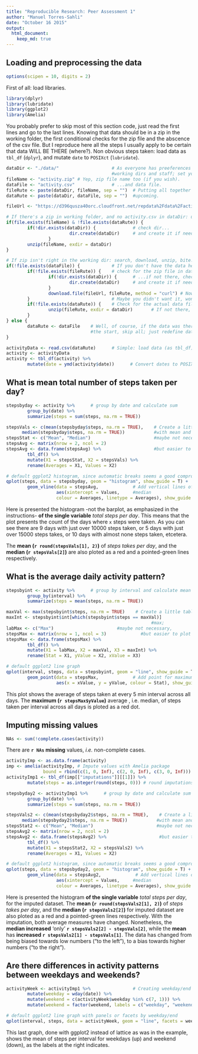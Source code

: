 ```yaml
---
title: "Reproducible Research: Peer Assessment 1"
author: "Manuel Torres-Sahli"
date: "October 16 2015"
output: 
  html_document:
    keep_md: true
---
```



## Loading and preprocessing the data
```r
options(scipen = 10, digits = 2)
```
First of all: load libraries.
```r
library(dplyr)
library(lubridate)
library(ggplot2)
library(Amelia)
```

You probably prefer to skip most of this section code, just read the first lines and go to the last lines. Knowing that data should be in a zip in the working folder, the first conditional checks for the zip file and the abscence of the csv file. But I reproduce here all the steps I usually apply to be certain that data WILL BE THERE (where?). Non obvious steps taken: load data as `tbl_df` (`dplyr`), and mutate `date` to `POSIXct` (`lubridate`).
```r



dataDir <- "./data/"                    # As everyone has preeferences about
                                        #working dirs and staff; set your own.
fileName <- "activity.zip" # Yep, zip file name too (if you wish).
dataFile <- "activity.csv"              # ...and data file.
fileRute <- paste(dataDir, fileName, sep = "")  # Putting all together for the
dataRute <- paste(dataDir, dataFile, sep = "")  #upcoming.

fileUrl <- "https://d396qusza40orc.cloudfront.net/repdata%2Fdata%2Factivity.zip"

# If there's a zip in working folder, and no activity.csv in dataDir: unzip!
if(file.exists(fileName) & !file.exists(dataRute)) {    
        if(!dir.exists(dataDir)) {              # check dir...
                        dir.create(dataDir)     # and create it if needed.
                }
        unzip(fileName, exdir = dataDir)
}

# If zip isn't right in the working dir: search, download, unzip, bite!
if(!file.exists(dataFile)) {            # If you don't have the data here...
        if(!file.exists(fileRute)) {    # check for the zip file in dataDir
                if(!dir.exists(dataDir)) {      # ...if not there, check dir...
                        dir.create(dataDir)     # and create it if needed.
                }
                download.file(fileUrl, fileRute, method = "curl") # Now dwnload
        }                               # Maybe you didn't want it, won't hurt.
        if(!file.exists(dataRute)) {    # Check for the actual data file.
                unzip(fileRute, exdir = dataDir)       # If not there, unzip!
        }
} else {
        dataRute <- dataFile    # Well, of course, if the data was there from
                                #the start, skip all; just redefine dataRute.
}

activityData <- read.csv(dataRute)      # Simple: load data (as tbl_df)
activity <- activityData
activity <- tbl_df(activity) %>%
        mutate(date = ymd(activity$date))      # Convert dates to POSIXct
```

## What is mean total number of steps taken per day?

```r
stepsbyday <- activity %>%      # group by date and calculate sum
        group_by(date) %>%
        summarize(steps = sum(steps, na.rm = TRUE))
```

```r

stepsVals <- c(mean(stepsbyday$steps, na.rm = TRUE),    # Create a little table
      median(stepsbyday$steps, na.rm = TRUE))           #with mean and median;
stepsStat <- c("Mean", "Median")                        #maybe not necessary,
stepsAvg <- matrix(nrow = 2, ncol = 2)
stepsAvg <- data.frame(stepsAvg) %>%                    #but easier to plot
        tbl_df() %>%
        mutate(X1 = stepsStat, X2 = stepsVals) %>%
        rename(Averages = X1, Values = X2)
```

```r
# default ggplot2 histogram, since automatic breaks seems a good compromise
qplot(steps, data = stepsbyday, geom = "histogram", show_guide = T) +
        geom_vline(data = stepsAvg,             # Add vertical lines of mean and
                   aes(xintercept = Values,     #median
                   colour = Averages, linetype = Averages), show_guide = T)
```

Here is presented the histogram -not the barplot, as emphasized in the instructions-  __of the single variable__ *total steps per day*. This means that the plot presents the count of the days where `x` steps were taken. As you can see there are 9 days with just over 10000 steps taken, or 5 days with just over 15000 steps takes, or 10 days with almost none steps taken, etcetera.

The __mean (`r round(stepsVals[1], 2)`)__ of *steps takes per day*, and the __median (`r stepsVals[2]`)__ are also ploted as a red and a pointed-green lines respectively.

## What is the average daily activity pattern?
```r
stepsbyint <- activity %>%      # group by interval and calculate mean
        group_by(interval) %>%
        summarize(steps = mean(steps, na.rm = TRUE))
```

```r

maxVal <- max(stepsbyint$steps, na.rm = TRUE)    # Create a little table
maxInt <- stepsbyint$int[which(stepsbyint$steps == maxVal)]
                                                       #max;
labMax <- c("Max")                        #maybe not necessary,
stepsMax <- matrix(nrow = 1, ncol = 3)             #but easier to plot
stepsMax <- data.frame(stepsMax) %>%
        tbl_df() %>%
        mutate(X1 = labMax, X2 = maxVal, X3 = maxInt) %>%
        rename(Stat = X1, yValue = X2, xValue = X3)
```

```r
# default ggplot2 line graph
qplot(interval, steps, data = stepsbyint, geom = "line", show_guide = T) +
        geom_point(data = stepsMax,             # Add point for maximum
                   aes(x = xValue, y = yValue, colour = Stat), show_guide = T)
```

This plot shows the average of steps taken at every 5 min interval across all days. The **maximum (`r stepsMax$yValue`)** average , i.e. median, of steps taken per interval across all days is ploted as a red dot.

## Imputing missing values
```r
NAs <- sum(!complete.cases(activity))
```
There are **`r NAs` missing** values, *i.e.* non-complete cases.

```r
activityImp <- as.data.frame(activity)
imp <- amelia(activityImp, # Impute values with Amelia package
              bound = rbind(c(1, 0, Inf), c(2, 0, Inf), c(3, 0, Inf)))
activityImp1 <- tbl_df(imp[["imputations"]][[1]]) %>%
        mutate(steps = as.integer(round(steps, 0))) # round imputations to integer
```

```r
stepsbyday2 <- activityImp1 %>%      # group by date and calculate sum
        group_by(date) %>%
        summarize(steps = sum(steps, na.rm = TRUE))
```

```r

stepsVals2 <- c(mean(stepsbyday2$steps, na.rm = TRUE),    # Create a little table
      median(stepsbyday2$steps, na.rm = TRUE))           #with mean and median;
stepsStat2 <- c("Mean", "Median")                        #maybe not necessary,
stepsAvg2 <- matrix(nrow = 2, ncol = 2)
stepsAvg2 <- data.frame(stepsAvg2) %>%                    #but easier to plot
        tbl_df() %>%
        mutate(X1 = stepsStat2, X2 = stepsVals2) %>%
        rename(Averages = X1, Values = X2)
```

```r
# default ggplot2 histogram, since automatic breaks seems a good compromise
qplot(steps, data = stepsbyday2, geom = "histogram", show_guide = T) +
        geom_vline(data = stepsAvg2,             # Add vertical lines of mean and
                   aes(xintercept = Values,     #median
                   colour = Averages, linetype = Averages), show_guide = T)
```

Here is presented the histogram  __of the single variable__ *total steps per day*, for the imputed dataset. The __mean (`r round(stepsVals2[1], 2)`)__ of *steps takes per day*, and the __median (`r stepsVals2[2]`)__ for imputed dataset are also ploted as a red and a pointed-green lines respectively. With the imputation, both average measures have changed. Nonetheless, the **median increased** 'only' **`r stepsVals2[2] - stepsVals[2]`**, while the **mean** has **increased `r stepsVals2[1] - stepsVals[1]`**. The data has changed from being biased towards low numbers ("to the left"), to a bias towards higher numbers ("to the right").

## Are there differences in activity patterns between weekdays and weekends?

```r
activityWeek <- activityImp1 %>%                # Creating weekday/end factor
        mutate(weekday = wday(date)) %>%
        mutate(weekend = c(activityWeek$weekday %in% c(7, 1))) %>%
        mutate(weekend = factor(weekend, labels = c("weekday", "weekend")))

```

```r
# default ggplot2 line graph with panels or facets by weekday/end
qplot(interval, steps, data = activityWeek, geom = "line", facets = weekend~., show_guide = T)
```

This last graph, done with ggplot2 instead of lattice as was in the example, shows the mean of steps per interval for weekdays (up) and weekend (down), as the labels at the right indicates.

